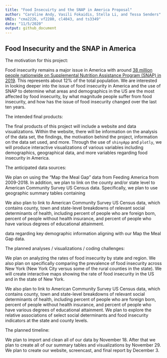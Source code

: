 ```yaml
---
title: "Food Insecuirty and the SNAP in America Proposal"
author: "Caroline Andy, Vasili Fokaidis, Stella Li, and Tessa Senders"
UNIs: "cma2226, vf2280, cl4043, and ts3349"
date: "11/5/2020"
output: github_document
---
```


## Food Insecurity and the SNAP in America

The motivation for this project:

Food insecurity remains a major issue in America with around [38 million people nationwide on Supplemental Nutrition Assistance Program (SNAP) in 2019](https://www.cbpp.org/research/food-assistance/a-closer-look-at-who-benefits-from-snap-state-by-state-fact-sheets#Alabama).  This represents about 12% of the total population.  We are interested in looking deeper into the issue of food insecurity in America and the use of SNAP to determine what areas and demographics in the US are the most affected by food insecurity, by what magnitude people suffer from food insecurity, and how has the issue of food insecurity changed over the last ten years.


The intended final products:

The final products of this project will include a website and data visualizations. Within the website, there will be information on the analysis of the data set, the findings, the motivation behind the project, information on the data set used, and more. Through the use of `shinyApp` and `plotly`, we will produce interactive visualizations of various variables including demographics, geographical data, and more variables regarding food insecurity in America.


The anticipated data sources:

We plan on using the "Map the Meal Gap" data from Feeding America from 2009-2018. In addition, we plan to link on the county and/or state level to American Community Survey US Census data.  Specifically, we plan to use geographic summary tables containing 

We also plan to link to American Community Survey US Census data, which contains county, town and state-level breakdowns of relevant social determinants of health, including percent of people who are foreign born, percent of people without health insurance, and percent of people who have various degrees of educational attainment. 

data regarding key demographic information aligning with our Map the Meal Gap data.


The planned analyses / visualizations / coding challenges:

We plan on analyzing the rates of food insecurity by state and region.  We also plan on specifically comparing the prevalence of food insecurity across New York (New York City versus some of the rural counties in the state).  We will create interactive maps showing the rate of food insecurity in the US and in the state of New York.

We also plan to link to American Community Survey US Census data, which contains county, town and state-level breakdowns of relevant social determinants of health, including percent of people who are foreign born, percent of people without health insurance, and percent of people who have various degrees of educational attainment. We plan to explore the relative associations of select social determinants and food insecurity indicators at the state and county levels. 

The planned timeline:

We plan to import and clean all of our data by November 18.  After that we plan to create all of our summary tables and visualizations by November 29.  We plan to create our website, screencast, and final report by December 3.




